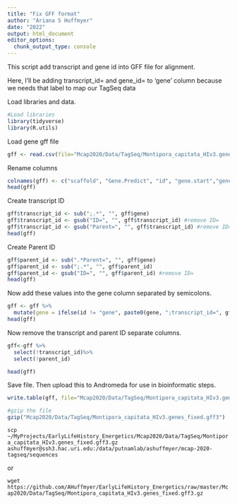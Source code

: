 ```yaml
---
title: "Fix GFF format"
author: "Ariana S Huffmyer"
date: "2022"
output: html_document
editor_options: 
  chunk_output_type: console
---
```

This script add transcript and gene id into GFF file for alignment.  

Here, I'll be adding transcript_id= and gene_id= to 'gene' column because we needs that label to map our TagSeq data  

Load libraries and data. 
```r
#Load libraries
library(tidyverse)
library(R.utils)
```

Load  gene gff file

```r
gff <- read.csv(file="Mcap2020/Data/TagSeq/Montipora_capitata_HIv3.genes.gff3", header=FALSE, sep="\t") 
```

Rename columns 

```r
colnames(gff) <- c("scaffold", "Gene.Predict", "id", "gene.start","gene.stop", "pos1", "pos2","pos3", "gene")
head(gff)
```

Create transcript ID  
```r
gff$transcript_id <- sub(";.*", "", gff$gene)
gff$transcript_id <- gsub("ID=", "", gff$transcript_id) #remove ID= 
gff$transcript_id <- gsub("Parent=", "", gff$transcript_id) #remove ID= 
head(gff)
```

Create Parent ID 
```r
gff$parent_id <- sub(".*Parent=", "", gff$gene)
gff$parent_id <- sub(";.*", "", gff$parent_id)
gff$parent_id <- gsub("ID=", "", gff$parent_id) #remove ID= 
head(gff)
```

Now add these values into the gene column separated by semicolons.  

```r
gff <- gff %>% 
  mutate(gene = ifelse(id != "gene", paste0(gene, ";transcript_id=", gff$transcript_id, ";gene_id=", gff$parent_id),  paste0(gene)))
head(gff)
```

Now remove the transcript and parent ID separate columns.  

```r
gff<-gff %>%
  select(!transcript_id)%>%
  select(!parent_id)

head(gff)
```

Save file. Then upload this to Andromeda for use in bioinformatic steps.  

```r
write.table(gff, file="Mcap2020/Data/TagSeq/Montipora_capitata_HIv3.genes_fixed.gff3", sep="\t", col.names = FALSE, row.names=FALSE, quote=FALSE)

#gzip the file 
gzip("Mcap2020/Data/TagSeq/Montipora_capitata_HIv3.genes_fixed.gff3")
```

`scp ~/MyProjects/EarlyLifeHistory_Energetics/Mcap2020/Data/TagSeq/Montipora_capitata_HIv3.genes_fixed.gff3.gz ashuffmyer@ssh3.hac.uri.edu:/data/putnamlab/ashuffmyer/mcap-2020-tagseq/sequences`

or 

`wget https://github.com/AHuffmyer/EarlyLifeHistory_Energetics/raw/master/Mcap2020/Data/TagSeq/Montipora_capitata_HIv3.genes_fixed.gff3.gz`  

